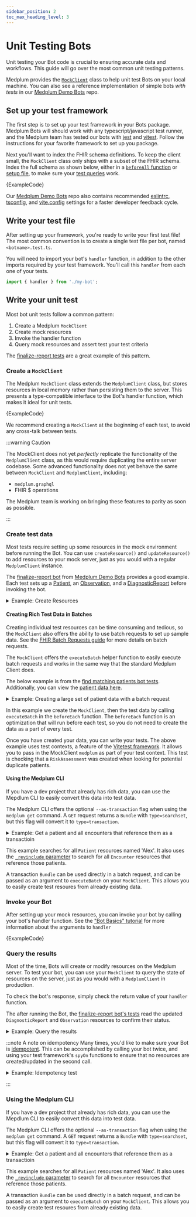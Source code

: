 ```yaml
---
sidebar_position: 2
toc_max_heading_level: 3
---
```



# Unit Testing Bots

Unit testing your Bot code is crucial to ensuring accurate data and workflows. This guide will go over the most common unit testing patterns.

Medplum provides the [`MockClient`](https://github.com/medplum/medplum/blob/main/packages/mock/src/client.ts#L68) class to help unit test Bots on your local machine. You can also see a reference implementation of simple bots _with tests_ in our [Medplum Demo Bots](https://github.com/medplum/medplum-demo-bots) repo.

## Set up your test framework

The first step is to set up your test framework in your Bots package. Medplum Bots will should work with any typescript/javascript test runner, and the Medplum team has tested our bots with [jest](https://jestjs.io/) and [vitest](https://vitest.dev/). Follow the instructions for your favorite framework to set up you package.

Next you'll want to index the FHIR schema definitions. To keep the client small, the `MockClient` class only ships with a subset of the FHIR schema. Index the full schema as shown below, either in a [`beforeAll` function](https://vitest.dev/api/#beforeall) or [setup file](https://vitest.dev/config/#setupfiles), to make sure your [test queries](##query-the-results) work.

<MedplumCodeBlock language="ts" selectBlocks="index-schema">
  {ExampleCode}
</MedplumCodeBlock>

Our [Medplum Demo Bots](https://github.com/medplum/medplum-demo-bots) repo also contains recommended [eslintrc](https://github.com/medplum/medplum-demo-bots/blob/main/.eslintrc.json), [tsconfig](https://github.com/medplum/medplum-demo-bots/blob/main/tsconfig.json), and [vite.config](https://github.com/medplum/medplum-demo-bots/blob/main/vite.config.ts) settings for a faster developer feedback cycle.

## Write your test file

After setting up your framework, you're ready to write your first test file! The most common convention is to create a single test file per bot, named `<botname>.test.ts`.

You will need to import your bot's `handler` function, in addition to the other imports required by your test framework. You'll call this `handler` from each one of your tests.

```typescript
import { handler } from './my-bot';
```

## Write your unit test

Most bot unit tests follow a common pattern:

1. Create a Medplum `MockClient`
2. Create mock resources
3. Invoke the handler function
4. Query mock resources and assert test your test criteria

The [finalize-report tests](https://github.com/medplum/medplum-demo-bots/blob/main/src/examples/finalize-report.ts) are a great example of this pattern.

### Create a `MockClient`

The Medplum `MockClient` class extends the `MedplumClient` class, but stores resources in local memory rather than persisting them to the server. This presents a type-compatible interface to the Bot's handler function, which makes it ideal for unit tests.

<MedplumCodeBlock language="ts" selectBlocks="create-client">
  {ExampleCode}
</MedplumCodeBlock>

We recommend creating a `MockClient` at the beginning of each test, to avoid any cross-talk between tests.

:::warning Caution

The MockClient does not yet _perfectly_ replicate the functionality of the `MedplumClient` class, as this would require duplicating the entire server codebase. Some advanced functionality does not yet behave the same between `MockClient` and `MedplumClient`, including:

- `medplum.graphql`
- FHIR $ operations

The Medplum team is working on bringing these features to parity as soon as possible.

:::

### Create test data

Most tests require setting up some resources in the mock environment before running the Bot. You can use `createResource()` and `updateResource()` to add resources to your mock server, just as you would with a regular `MedplumClient` instance.

The [finalize-report bot](https://github.com/medplum/medplum-demo-bots/blob/main/src/examples/finalize-reports.test.ts) from [Medplum Demo Bots](https://github.com/medplum/medplum-demo-bots/) provides a good example. Each test sets up a [Patient](/docs/api/fhir/resources/patient), an [Observation](/docs/api/fhir/resources/observation), and a [DiagnosticReport](/docs/api/fhir/resources/diagnosticreport) before invoking the bot.

<details>
  <summary>Example: Create Resources</summary>
  <MedplumCodeBlock language="ts" selectBlocks="create-resources">
    {ExampleCode}
  </MedplumCodeBlock>
</details>

#### Creating Rich Test Data in Batches

Creating individual test resources can be time consuming and tedious, so the `MockClient` also offers the ability to use batch requests to set up sample data. See the [FHIR Batch Requests guide](docs/fhir-datastore/fhir-batch-requests) for more details on batch requests.

The `MockClient` offers the `executeBatch` helper function to easily execute batch requests and works in the same way that the standard Medplum Client does.

The below example is from the [find matching patients bot tests](https://github.com/medplum/medplum/blob/main/examples/medplum-demo-bots/src/deduplication/find-matching-patients.test.ts). Additionally, you can view the [patient data here](https://github.com/medplum/medplum/blob/main/examples/medplum-demo-bots/src/deduplication/patient-data.json).

<details>
  <summary>Example: Creating a large set of patient data with a batch request</summary>
  <MedplumCodeBlock language="ts" selectBlocks="importPatientData,createBatchData">
    {ExampleCode2}
  </MedplumCodeBlock>
</details>

In this example we create the `MockClient`, then the test data by calling `executeBatch` in the `beforeEach` function. The `beforeEach` function is an optimization that will run before each test, so you do not need to create the data as a part of every test.

Once you have created your data, you can write your tests. The above example uses test contexts, a feature of the [Vitetest framework](https://vitest.dev/guide/test-context.html#test-context). It allows you to pass in the MockClient `medplum` as part of your test context. This test is checking that a `RiskAssessment` was created when looking for potential duplicate patients.

#### Using the Medplum CLI

If you have a dev project that already has rich data, you can use the Mepdlum CLI to easily convert this data into test data.

The Medplum CLI offers the optional `--as-transaction` flag when using the `medplum get` command. A `GET` request returns a `Bundle` with `type=searchset`, but this flag will convert it to `type=transaction`.

<details>
  <summary>Example: Get a patient and all encounters that reference them as a transactioin</summary>
  <MedplumCodeBlock language="ts" selectBlocks="cliAsTransaction">
    {ExampleCode3}
  </MedplumCodeBlock>
</details>

This example searches for all `Patient` resources named 'Alex'. It also uses the [`_revinclude` parameter](/docs/search/includes) to search for all `Encounter` resources that reference those patients.

A transaction `Bundle` can be used directly in a batch request, and can be passed as an argument to `executeBatch` on your `MockClient`. This allows you to easily create test resoures from already existing data.

### Invoke your Bot

After setting up your mock resources, you can invoke your bot by calling your bot's handler function. See the ["Bot Basics" tutorial](/docs/bots/bot-basics#editing-a-bot) for more information about the arguments to `handler`

<MedplumCodeBlock language="ts" selectBlocks="invoke-bot">
  {ExampleCode}
</MedplumCodeBlock>

### Query the results

Most of the time, Bots will create or modify resources on the Medplum server. To test your bot, you can use your `MockClient` to query the state of resources on the server, just as you would with a `MedplumClient` in production.

To check the bot's response, simply check the return value of your `handler` function.

The after running the Bot, the [finalize-report bot's tests](https://github.com/medplum/medplum-demo-bots/blob/main/src/examples/finalize-reports.test.ts) read the updated `DiagnosticReport` and `Observation` resources to confirm their status.

<details>
  <summary>Example: Query the results</summary>
  <MedplumCodeBlock language="ts" selectBlocks="query-results">
    {ExampleCode}
  </MedplumCodeBlock>
</details>

:::note A note on idempotency
Many times, you'd like to make sure your Bot is [idempotent](https://en.wikipedia.org/wiki/Idempotence#Computer_science_meaning). This can be accomplished by calling your bot twice, and using your test framework's `spyOn` functions to ensure that no resources are created/updated in the second call.

<details>
  <summary>Example: Idempotency test</summary>
  <MedplumCodeBlock language="ts" selectBlocks="test-idempotent">
    {ExampleCode}
  </MedplumCodeBlock>
</details>

:::

### Using the Medplum CLI

If you have a dev project that already has rich data, you can use the Mepdlum CLI to easily convert this data into test data.

The Medplum CLI offers the optional `--as-transaction` flag when using the `medplum get` command. A `GET` request returns a `Bundle` with `type=searchset`, but this flag will convert it to `type=transaction`.

<details><summary>Example: Get a patient and all encounters that reference them as a transactioin</summary>

```cli

// medplum get --as-transaction 'Patient?name=Alex&_revinclude=Encounter:patient'

```

</details>

This example searches for all `Patient` resources named 'Alex'. It also uses the [`_revinclude` parameter](/docs/search/includes) to search for all `Encounter` resources that reference those patients.

A transaction `Bundle` can be used directly in a batch request, and can be passed as an argument to `executeBatch` on your `MockClient`. This allows you to easily create test resoures from already existing data.
